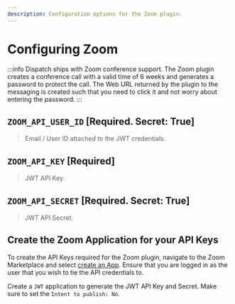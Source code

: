 ```yaml
---
description: Configuration options for the Zoom plugin.
---
```


# Configuring Zoom

:::info
Dispatch ships with Zoom conference support. The Zoom plugin creates a conference call with a valid time of 6 weeks and generates a password to protect the call. The Web URL returned by the plugin to the messaging is created such that you need to click it and not worry about entering the password.
:::

## `ZOOM_API_USER_ID` \[Required. Secret: True\]

> Email / User ID attached to the JWT credentials.

## `ZOOM_API_KEY` \[Required\]

> JWT API Key.

## `ZOOM_API_SECRET` \[Required. Secret: True\]

> JWT API Secret.

## Create the Zoom Application for your API Keys

To create the API Keys required for the Zoom plugin, navigate to the Zoom Marketplace and select [create an App](https://marketplace.zoom.us/develop/create). Ensure that you are logged in as the user that you wish to tie the API credentials to.

Create a `JWT` application to generate the JWT API Key and Secret. Make sure to set the `Intent to publish: No`.
